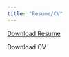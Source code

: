 ```yaml
---
title: "Resume/CV"
---
```


<a href="resume.pdf#" class="download" title="Download my Resume as a PDF">Download Resume</a>		


Download CV